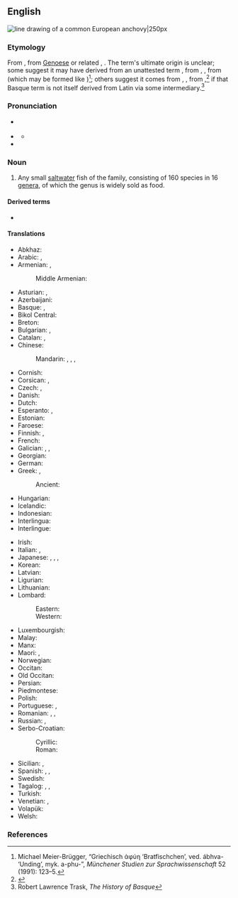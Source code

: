 ==English==
{{wikipedia}}
[[Image:Anchovy (PSF).png|thumb|line drawing of a common European '''anchovy'''|250px]]
{{wikispecies|Engraulidae}}

===Etymology===
From {{bor|en|es|anchova}}, from [[Genoese]] {{der|en|lij|anciôa}} or related {{der|en|co|anchjuva}}, {{m|co|anciua}}. The term's ultimate origin is unclear; some suggest it may have derived from an unattested {{der|en|VL.|-}} term {{m|la|*apiuva}}, from {{der|en|la|aphyē}}, {{m|la|apua}}, from {{der|en|grc|ἀφύη}} (which may be formed like {{cog|sa|अभ्व|tr=ábhva-|t=monster}})<ref>Michael Meier-Brügger, “Griechisch ἀφύη ‘Bratfischchen’, ved. ábhva- ‘Unding’, myk. a-phu-”, ''Münchener Studien zur Sprachwissenschaft'' 52 (1991): 123–5.</ref>; others suggest it comes from {{der|en|eu|antxu}}, {{m|eu|anchu|t=dried fish}}, from {{m|eu||anchuva|t=dry}},<ref>{{R:Etymonline}}</ref> if that Basque term is not itself derived from Latin via some intermediary.<ref>Robert Lawrence Trask, ''The History of Basque''</ref>

===Pronunciation===
* {{a|UK}} {{IPA|en|/ˈæn.tʃə.vi/|/ˈæn.tʃəʊ.vi/|/ænˈtʃəʊ.vi/}}
* {{a|GenAm}} {{IPA|en|/ˈæn.tʃoʊ.vi/|/ænˈtʃoʊ.vi/}}
** {{audio|en|en-us-anchovy.ogg|audio {{a|US}}}}
* {{rhymes|en|əʊvi}}

===Noun===
{{en-noun}}

# Any small [[saltwater]] fish of the {{m|mul|Engraulidae}} family, consisting of 160 species in 16 [[genus|genera]], of which the genus {{m|mul|Engraulis}} is widely sold as food.

====Derived terms====
* {{l|en|anchovette}}

====Translations====
{{trans-top|small saltwater fish}}
* Abkhaz: {{t|ab|ақамашьи́а}}
* Arabic: {{t|ar|أَنْشُوفة|f}}, {{t|ar|بَلَم|m}}
* Armenian: {{t|hy|անչոուս}}, {{t+|hy|անձրուկ}}
*: Middle Armenian: {{t|axm|խամսի}}
* Asturian: {{t|ast|bocarte|m}}, {{q|as food}} {{t|ast|anchoa|f}}
* Azerbaijani: {{t|az|ançous}}
* Basque: {{t|eu|antxoa}}, {{t|eu|bokarta}}
* Bikol Central: {{t|bcl|bulinaw}}
* Breton: {{t|br|genougamm|m}}
* Bulgarian: {{t+|bg|аншоа́|f}}, {{t|bg|ха́мсия|f}}
* Catalan: {{t+|ca|seitó|m}}, {{t+|ca|anxova|f}}
* Chinese:
*: Mandarin: {{t+|cmn|鳳尾魚}}, {{t+|cmn|凤尾鱼|tr=fèngwěiyú}}, {{t+|cmn|鯷}}, {{t+|cmn|鳀|tr=tí}}
* Cornish: {{t|kw|ganowek|m}}
* Corsican: {{t|co|anchjuva|f}}, {{t|co|anciua|f}}
* Czech: {{t+|cs|ančovička|f}}, {{t+|cs|sardel|f}}
* Danish: {{t+|da|ansjos|c}}
* Dutch: {{t+|nl|ansjovis|m}}
* Esperanto: {{t|eo|sardelo}}, {{t|eo|anĉovo}}
* Estonian: {{t|et|anšoovis}}
* Faroese: {{t|fo|ansjós|f}}
* Finnish: {{q|fish}} {{t+|fi|sardelli}}, {{q|as food}} {{t+|fi|anjovis}}
* French: {{t+|fr|anchois|m}}
* Galician: {{t+|gl|bocareu|m}}, {{t+|gl|bocarte|m}}, {{q|as food}} {{t+|gl|anchoa|f}}
* Georgian: {{t|ka|ქაფშია}}
* German: {{t+|de|Sardelle|f}}
* Greek: {{t+|el|γαύρος|m}}, {{t+|el|αντζούγια|f}}
*: Ancient: {{t|grc|ἀφύη|f}}
* Hungarian: {{t+|hu|szardella}}
* Icelandic: {{t-needed|is}}
* Indonesian: {{t+|id|bilis}}
* Interlingua: {{t|ia|anchoa}}
* Interlingue: {{t|ie|anchove}}
{{trans-mid}}
* Irish: {{t|ga|ainseabhaí|m}}
* Italian: {{t+|it|alice|f}}, {{t+|it|acciuga|f}}
* Japanese: {{t|ja|片口鰯}}, {{t|ja|カタクチイワシ|tr=katakuchi-iwashi}}, {{t|ja|アンチョビ|tr=anchobi}}, {{t|ja|アンチョビー|tr=anchobī}}
* Korean: {{t+|ko|멸치}}
* Latvian: {{t|lv|anšovs|m}}
* Ligurian: {{t|lij|anciôa|f}}
* Lithuanian: {{t|lt|ančiuvis|?}}
* Lombard:
*: Eastern: {{t|lmo|anciùa|f}}
*: Western: {{t|lmo|incioda|f}}
* Luxembourgish: {{t+|lb|Anchois|f}}
* Malay: {{t|ms|bilis}}
* Manx: {{t|gv|ançhovee|m}}
* Maori: {{t|mi|kokowhāwhā}}, {{t|mi|korowhāwhā}}
* Norwegian: {{t|no|ansjos|m}}
* Occitan: {{t+|oc|anchòia|f}}
* Old Occitan: {{t|pro|anchoia|f}}
* Persian: {{t|fa|آنچوی|tr=ânčovi}}
* Piedmontese: {{t|pms|anciova|f}}
* Polish: {{t+|pl|sardela|f}}
* Portuguese: {{t+|pt|anchova|f}}, {{t+|pt|enchova|f}}
* Romanian: {{t|ro|sardele|f}}, {{t+|ro|hamsie|f}}, {{t+|ro|anșoa|f}}
* Russian: {{t+|ru|анчо́ус|m}}, {{t+|ru|хамса́|f}}
* Serbo-Croatian:
*: Cyrillic: {{t|sh|ѝнћӯн|m}}
*: Roman: {{t+|sh|ìnćūn|m}}
* Sicilian: {{t+|scn|anciova|f}}, {{t+|scn|ancioa|f}}
* Spanish: {{t+|es|anchoa|f}}, {{t+|es|boquerón|m}}, {{t|es|bocarte}}
* Swedish: {{t+|sv|ansjovis|c}}
* Tagalog: {{t+|tl|dilis}}, {{t|tl|dulis}}, {{t|tl|balawbalaw}}
* Turkish: {{t+|tr|hamsi}}
* Venetian: {{t+|vec|inciò|m}}, {{t|vec|anciò|m}}
* Volapük: {{t|vo|najov}}
* Welsh: {{t|cy|brwyniad|m}}
{{trans-bottom}}

===References===
<references/>

{{C|en|Otocephalan fish|Seafood}}